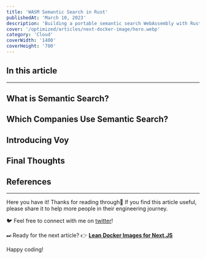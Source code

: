 ```yaml
---
title: 'WASM Semantic Search in Rust'
publishedAt: 'March 10, 2023'
description: 'Building a portable semantic search WebAssembly with Rust.'
cover: '/optimized/articles/next-docker-image/hero.webp'
category: 'Cloud'
coverWidth: '1400'
coverHeight: '700'
---
```


## In this article

---

## What is Semantic Search?

## Which Companies Use Semantic Search?

## Introducing Voy

## Final Thoughts

## References

---

Here you have it! Thanks for reading through🙌
If you find this article useful, please share it to help more people in their engineering journey.

🐦 Feel free to connect with me on [twitter](https://twitter.com/dawchihliou)!

⏭ Ready for the next article? 👉 [**Lean Docker Images for Next.JS**](/articles/lean-docker-images-for-nextjs)

Happy coding!
